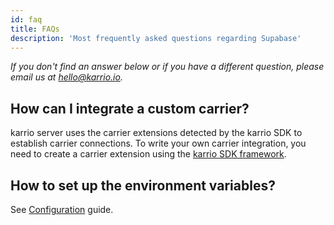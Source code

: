 ```yaml
---
id: faq
title: FAQs
description: 'Most frequently asked questions regarding Supabase'
---
```


*If you don't find an answer below or if you have a different question, please email us at
[hello@karrio.io](mailto:hello@karrio.io).*

## How can I integrate a custom carrier?

karrio server uses the carrier extensions detected by the karrio SDK to establish carrier connections.
To write your own carrier integration, you need to create a carrier extension using the
[karrio SDK framework](/guides/sdk/extension).

## How to set up the environment variables?

See [Configuration](/guides/self-hosting/configuration) guide.
